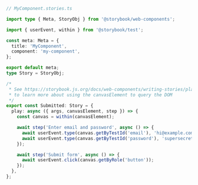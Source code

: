 ```ts
// MyComponent.stories.ts

import type { Meta, StoryObj } from '@storybook/web-components';

import { userEvent, within } from '@storybook/test';

const meta: Meta = {
  title: 'MyComponent',
  component: 'my-component',
};

export default meta;
type Story = StoryObj;

/*
 * See https://storybook.js.org/docs/web-components/writing-stories/play-function#working-with-the-canvas
 * to learn more about using the canvasElement to query the DOM
 */
export const Submitted: Story = {
  play: async ({ args, canvasElement, step }) => {
    const canvas = within(canvasElement);

    await step('Enter email and password', async () => {
      await userEvent.type(canvas.getByTestId('email'), 'hi@example.com');
      await userEvent.type(canvas.getByTestId('password'), 'supersecret');
    });

    await step('Submit form', async () => {
      await userEvent.click(canvas.getByRole('button'));
    });
  },
};
```
